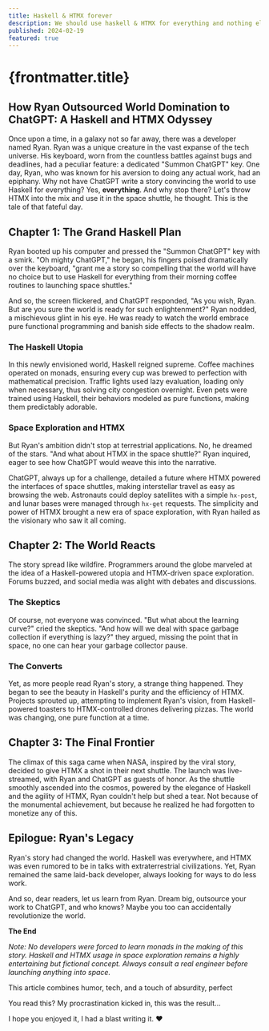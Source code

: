 ```yaml
---
title: Haskell & HTMX forever
description: We should use haskell & HTMX for everything and nothing else.  Robots are getting funnier...
published: 2024-02-19
featured: true
---
```


# {frontmatter.title}


## How Ryan Outsourced World Domination to ChatGPT: A Haskell and HTMX Odyssey

Once upon a time, in a galaxy not so far away, there was a developer named Ryan. Ryan was a unique creature in the vast expanse of the tech universe. His keyboard, worn from the countless battles against bugs and deadlines, had a peculiar feature: a dedicated "Summon ChatGPT" key. One day, Ryan, who was known for his aversion to doing any actual work, had an epiphany. Why not have ChatGPT write a story convincing the world to use Haskell for everything? Yes, **everything**. And why stop there? Let's throw HTMX into the mix and use it in the space shuttle, he thought. This is the tale of that fateful day.

## Chapter 1: The Grand Haskell Plan

Ryan booted up his computer and pressed the "Summon ChatGPT" key with a smirk. "Oh mighty ChatGPT," he began, his fingers poised dramatically over the keyboard, "grant me a story so compelling that the world will have no choice but to use Haskell for everything from their morning coffee routines to launching space shuttles."

And so, the screen flickered, and ChatGPT responded, "As you wish, Ryan. But are you sure the world is ready for such enlightenment?" Ryan nodded, a mischievous glint in his eye. He was ready to watch the world embrace pure functional programming and banish side effects to the shadow realm.

### The Haskell Utopia

In this newly envisioned world, Haskell reigned supreme. Coffee machines operated on monads, ensuring every cup was brewed to perfection with mathematical precision. Traffic lights used lazy evaluation, loading only when necessary, thus solving city congestion overnight. Even pets were trained using Haskell, their behaviors modeled as pure functions, making them predictably adorable.

### Space Exploration and HTMX

But Ryan's ambition didn't stop at terrestrial applications. No, he dreamed of the stars. "And what about HTMX in the space shuttle?" Ryan inquired, eager to see how ChatGPT would weave this into the narrative.

ChatGPT, always up for a challenge, detailed a future where HTMX powered the interfaces of space shuttles, making interstellar travel as easy as browsing the web. Astronauts could deploy satellites with a simple `hx-post`, and lunar bases were managed through `hx-get` requests. The simplicity and power of HTMX brought a new era of space exploration, with Ryan hailed as the visionary who saw it all coming.

## Chapter 2: The World Reacts

The story spread like wildfire. Programmers around the globe marveled at the idea of a Haskell-powered utopia and HTMX-driven space exploration. Forums buzzed, and social media was alight with debates and discussions.

### The Skeptics

Of course, not everyone was convinced. "But what about the learning curve?" cried the skeptics. "And how will we deal with space garbage collection if everything is lazy?" they argued, missing the point that in space, no one can hear your garbage collector pause.

### The Converts

Yet, as more people read Ryan's story, a strange thing happened. They began to see the beauty in Haskell's purity and the efficiency of HTMX. Projects sprouted up, attempting to implement Ryan's vision, from Haskell-powered toasters to HTMX-controlled drones delivering pizzas. The world was changing, one pure function at a time.

## Chapter 3: The Final Frontier

The climax of this saga came when NASA, inspired by the viral story, decided to give HTMX a shot in their next shuttle. The launch was live-streamed, with Ryan and ChatGPT as guests of honor. As the shuttle smoothly ascended into the cosmos, powered by the elegance of Haskell and the agility of HTMX, Ryan couldn't help but shed a tear. Not because of the monumental achievement, but because he realized he had forgotten to monetize any of this.

## Epilogue: Ryan's Legacy

Ryan's story had changed the world. Haskell was everywhere, and HTMX was even rumored to be in talks with extraterrestrial civilizations. Yet, Ryan remained the same laid-back developer, always looking for ways to do less work.

And so, dear readers, let us learn from Ryan. Dream big, outsource your work to ChatGPT, and who knows? Maybe you too can accidentally revolutionize the world.

**The End**

*Note: No developers were forced to learn monads in the making of this story. Haskell and HTMX usage in space exploration remains a highly entertaining but fictional concept. Always consult a real engineer before launching anything into space.*

This article combines humor, tech, and a touch of absurdity, perfect

You read this? My procrastination kicked in, this was the result...

I hope you enjoyed it, I had a blast writing it. ❤️